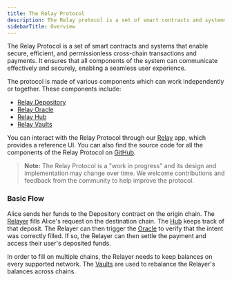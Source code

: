 ```yaml
---
title: The Relay Protocol
description: The Relay protocol is a set of smart contracts and systems that enable secure and efficient and permissionless cross-chain transactions and payments.
sidebarTitle: Overview
---
```


The Relay Protocol is a set of smart contracts and systems that enable secure, efficient, and permissionless cross-chain transactions and payments. It ensures that all components of the system can communicate effectively and securely, enabling a seamless user experience.

The protocol is made of various components which can work independently or together. These components include:

- [Relay Depository](./depository/)
- [Relay Oracle](./oracle/)
- [Relay Hub](./hub/)
- [Relay Vaults](./vaults/)

You can interact with the Relay Protocol through our [Relay](https://relay.link) app, which provides a reference UI. You can also find the source code for all the components of the Relay Protocol on [GitHub](https://github.com/relayprotocol/).

> **Note:** The Relay Protocol is a "work in progress" and its design and implementation may change over time. We welcome contributions and feedback from the community to help improve the protocol.

### Basic Flow

Alice sends her funds to the Depository contract on the origin chain. The [Relayer](/how-it-works/the-reservoir-relayer) fills Alice's request on the destination chain. The [Hub](./hub/) keeps track of that deposit. The Relayer can then trigger the [Oracle](./oracle/) to verify that the intent was correctly filled. If so, the Relayer can then settle the payment and access their user's deposited funds.

In order to fill on multiple chains, the Relayer needs to keep balances on every supported network. The [Vaults](./vaults/) are used to rebalance the Relayer's balances across chains.
